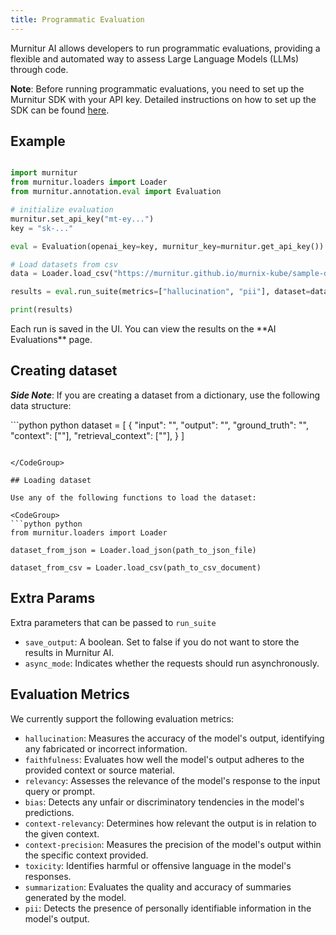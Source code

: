 ```yaml
---
title: Programmatic Evaluation
---
```


Murnitur AI allows developers to run programmatic evaluations, providing a flexible and automated way to assess Large Language Models (LLMs) through code.

**Note**: Before running programmatic evaluations, you need to set up the Murnitur SDK with your API key. Detailed instructions on how to set up the SDK can be found [here](/installation).

## Example

<CodeGroup>

```python python

import murnitur
from murnitur.loaders import Loader
from murnitur.annotation.eval import Evaluation

# initialize evaluation
murnitur.set_api_key("mt-ey...")
key = "sk-..."

eval = Evaluation(openai_key=key, murnitur_key=murnitur.get_api_key())

# Load datasets from csv
data = Loader.load_csv("https://murnitur.github.io/murnix-kube/sample-dataset.csv")

results = eval.run_suite(metrics=["hallucination", "pii"], dataset=data)

print(results)

```

</CodeGroup>
Each run is saved in the UI. You can view the results on the **AI Evaluations** page.

## Creating dataset

**_Side Note_**: If you are creating a dataset from a dictionary, use the following data structure:

<CodeGroup>
```python python
dataset = [
    {
        "input": "",
        "output": "",
        "ground_truth": "",
        "context": [""],
        "retrieval_context": [""],
    }
]

````

</CodeGroup>

## Loading dataset

Use any of the following functions to load the dataset:

<CodeGroup>
```python python
from murnitur.loaders import Loader

dataset_from_json = Loader.load_json(path_to_json_file)

dataset_from_csv = Loader.load_csv(path_to_csv_document)

````

</CodeGroup>

## Extra Params

Extra parameters that can be passed to `run_suite`

- `save_output`: A boolean. Set to false if you do not want to store the results in Murnitur AI.
- `async_mode`: Indicates whether the requests should run asynchronously.

## Evaluation Metrics

We currently support the following evaluation metrics:

- `hallucination`: Measures the accuracy of the model's output, identifying any fabricated or incorrect information.
- `faithfulness`: Evaluates how well the model's output adheres to the provided context or source material.
- `relevancy`: Assesses the relevance of the model's response to the input query or prompt.
- `bias`: Detects any unfair or discriminatory tendencies in the model's predictions.
- `context-relevancy`: Determines how relevant the output is in relation to the given context.
- `context-precision`: Measures the precision of the model's output within the specific context provided.
- `toxicity`: Identifies harmful or offensive language in the model's responses.
- `summarization`: Evaluates the quality and accuracy of summaries generated by the model.
- `pii`: Detects the presence of personally identifiable information in the model's output.

```

```

```

```

